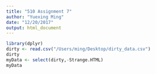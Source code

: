 ```yaml
---
title: "510 Assignment 7"
author: "Yuexing Ming"
date: "12/20/2017"
output: html_document
---
```


```r
library(dplyr)
dirty <- read.csv("/Users/ming/Desktop/dirty_data.csv")
dirty
myData <- select(dirty,-Strange.HTML)
myData
```


